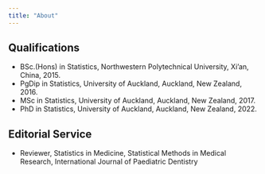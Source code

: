 ```yaml
---
title: "About"
---
```


## Qualifications

 * BSc.(Hons) in Statistics, Northwestern Polytechnical University, Xi’an, China, 2015.
 * PgDip in Statistics, University of Auckland, Auckland, New Zealand, 2016.
 * MSc in Statistics, University of Auckland,  Auckland, New Zealand, 2017.
 * PhD in Statistics, University of Auckland,  Auckland, New Zealand, 2022.



## Editorial Service
 
 * Reviewer, Statistics in Medicine, Statistical Methods in Medical Research, International Journal of Paediatric Dentistry

 
